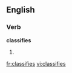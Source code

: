 ==English==

===Verb===
'''classifies'''

# {{third-person singular of|[[classify]]}}

[[fr:classifies]]
[[vi:classifies]]
